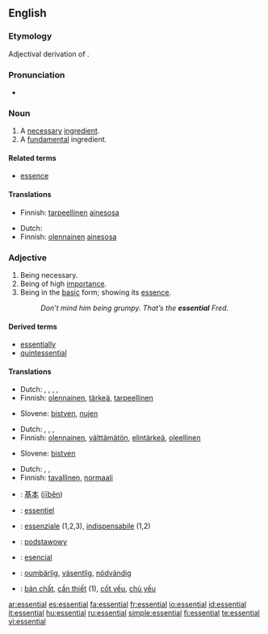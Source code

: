 {{wikipedia|dab=Essential}}
==English==

===Etymology===
Adjectival derivation of {{L.}} {{term|essentia||being, essence}}.

===Pronunciation===
* {{audio|en-us-essential.ogg|Audio (US)}}
{{rfp}}

===Noun===
{{en-noun}}

# A [[necessary]] [[ingredient]].
# A [[fundamental]] ingredient.

{{rfex}}

====Related terms====
*[[essence]]

====Translations====
{{trans-top|necessary ingredient}}
*Finnish: [[tarpeellinen]] [[ainesosa]]
{{trans-mid}}
{{trans-bottom}}

{{trans-top|fundamental ingredient}}
*Dutch: {{t|nl|essentieel|alt=essentiële|n}}
*Finnish: [[olennainen]] [[ainesosa]]
{{trans-mid}}
{{trans-bottom}}

===Adjective===
{{en-adj}}

# Being necessary.
# Being of high [[importance]].
# Being in the [[basic]] form; showing its [[essence]].
#: ''Don’t mind him being grumpy.  That’s the '''essential''' Fred.''

{{rfex|difference between 1 and 2}}

====Derived terms====
*[[essentially]]
*[[quintessential]]

====Translations====
{{trans-top|necessary}}
*Dutch: {{t|nl|essentieel}}, {{t-|nl|onontbeerlijk}}, {{t-|nl|wezenlijk}}, {{t+|nl|noodzakelijk}}, {{t+|nl|nodig}}
*Finnish: [[olennainen]], [[tärkeä]], [[tarpeellinen]]
{{trans-mid}}
*Slovene: [[bistven]], [[nujen]]
{{trans-bottom}}

{{trans-top|of high importance}}
*Dutch: {{t|nl|essentieel}}, {{t-|nl|onontbeerlijk}}, {{t-|nl|wezenlijk}}, {{t+|nl|belangrijk}}
*Finnish: [[olennainen]], [[välttämätön]], [[elintärkeä]], [[oleellinen]]
{{trans-mid}}
*Slovene: [[bistven]]
{{trans-bottom}}

{{trans-top|in basic form}}
*Dutch: {{t|nl|essentieel}}, {{t-|nl|wezenlijk}}, {{t+|nl|echt}}
*Finnish: [[tavallinen]], [[normaali]]
{{trans-mid}}
{{trans-bottom}}

{{checktrans-top}}
*{{ttbc|Chinese}}: [[基本]] ([[jīběn]])
*{{ttbc|French}}: [[essentiel]]
*{{ttbc|Italian}}: [[essenziale]] (1,2,3), [[indispensabile]] (1,2)
{{trans-mid}}
*{{ttbc|Polish}}: [[podstawowy]] {{m}}
*{{ttbc|Spanish}}: [[esencial]]
*{{ttbc|Swedish}}: [[oumbärlig]], [[väsentlig]], [[nödvändig]]
*{{ttbc|Vietnamese}}: [[bản chất]], [[cần thiết]] (1), [[cốt yếu]], [[chủ yếu]]
{{trans-bottom}}

[[ar:essential]]
[[es:essential]]
[[fa:essential]]
[[fr:essential]]
[[io:essential]]
[[id:essential]]
[[it:essential]]
[[hu:essential]]
[[ru:essential]]
[[simple:essential]]
[[fi:essential]]
[[te:essential]]
[[vi:essential]]